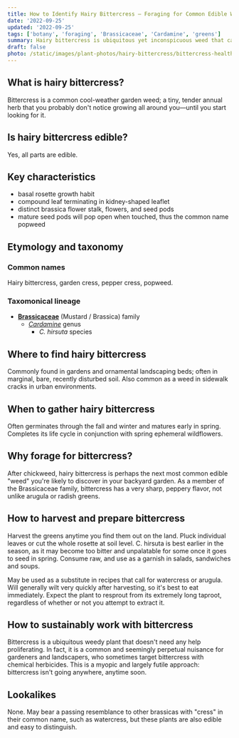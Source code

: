 ```yaml
---
title: How to Identify Hairy Bittercress — Foraging for Common Edible Weeds
date: '2022-09-25'
updated: '2022-09-25'
tags: ['botany', 'foraging', 'Brassicaceae', 'Cardamine', 'greens']
summary: Hairy bittercress is ubiquitous yet inconspicuous weed that can pop up anywhere soil and water are found.
draft: false
photo: /static/images/plant-photos/hairy-bittercress/bittercress-healthy.jpeg
---
```



<div className="rounded-lg bg-gray-100 p-4 dark:bg-gray-800">
  <TOCInline toc={props.toc} toHeading={3} asDisclosure />
</div>

## What is hairy bittercress?

Bittercress is a common cool-weather garden weed; a tiny, tender annual herb that you probably don't notice growing all around you—until you start looking for it.

## Is hairy bittercress edible?

Yes, all parts are edible.

## Key characteristics

- basal rosette growth habit
- compound leaf terminating in kidney-shaped leaflet
- distinct brassica flower stalk, flowers, and seed pods
- mature seed pods will pop open when touched, thus the common name popweed

<Photo
  photo="/static/images/plant-photos/hairy-bittercress/bittercress-flowers.jpeg"
  desc="Bittercress shows off its Brassica traits when in bloom."
/>

## Etymology and taxonomy

### Common names

Hairy bittercress, garden cress, pepper cress, popweed.

### Taxomonical lineage

- [**Brassicaceae**](/tags/brassicaceae/) (Mustard / Brassica) family
  - [_Cardamine_](/tags/cardamine) genus
    - _C. hirsuta_ species

## Where to find hairy bittercress

Commonly found in gardens and ornamental landscaping beds; often in marginal, bare, recently disturbed soil. Also common as a weed in sidewalk cracks in urban environments.

<Photo
  photo="/static/images/plant-photos/hairy-bittercress/bittercress-leaf.jpeg"
  desc="You can see the distinct kidney shape of the terminal leaflet when observing a single tiny leaf."
/>

## When to gather hairy bittercress

Often germinates through the fall and winter and matures early in spring. Completes its life cycle in conjunction with spring ephemeral wildflowers.

## Why forage for bittercress?

After chickweed, hairy bittercress is perhaps the next most common edible "weed" you're likely to discover in your backyard garden.
As a member of the Brassicaceae family, bittercress has a very sharp, peppery flavor, not unlike arugula or radish greens.

<Photo
  photo="/static/images/plant-photos/hairy-bittercress/bittercress-mature.jpeg"
  desc="Bittercress can quickly take over bare soil if left unchecked."
/>

## How to harvest and prepare bittercress

Harvest the greens anytime you find them out on the land. Pluck individual leaves or cut the whole rosette at soil level.
C. hirsuta is best earlier in the season, as it may become too bitter and unpalatable for some once it goes to seed in spring.
Consume raw, and use as a garnish in salads, sandwiches and soups.

May be used as a substitute in recipes that call for watercress or arugula.
Will generally wilt very quickly after harvesting, so it's best to eat immediately.
Expect the plant to resprout from its extremely long taproot, regardless of whether or not you attempt to extract it.

## How to sustainably work with bittercress

Bittercress is a ubiquitous weedy plant that doesn't need any help proliferating. In fact, it is a common and seemingly perpetual nuisance for gardeners and landscapers, who sometimes target bittercress with chemical herbicides. This is a myopic and largely futile approach: bittercress isn't going anywhere, anytime soon.

## Lookalikes

None. May bear a passing resemblance to other brassicas with "cress" in their common name, such as watercress, but these plants are also edible and easy to distinguish.

<BookCTA />
